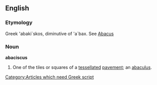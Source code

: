 ==English==

===Etymology===
Greek 'abaki`skos, diminutive of 'a`bax. See [[Abacus]] [[Category:Articles which need Greek script]]

===Noun===
'''abaciscus'''

# {{Archaic}} One of the tiles or squares of a [[tessellated]] [[pavement]]; an [[abaculus]].